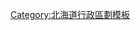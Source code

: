 <noinclude>
{{日本都道府縣行政區劃}}
</noinclude>{{Navbox
|name = 石狩振興局
|state = {{{state|autocollapse}}}
|title = [[北海道]][[石狩振興局]][[日本行政區劃|行政區劃]]
|titlestyle = background:#efefef;
|bodystyle = background:#f9f9f9;
|groupstyle = background:#efefef;text-align:center;
|oddstyle = background:#fcfcfc;
|bodyclass = hlist

|group1 = [[札幌市]]
|list1 =
* [[中央區 (札幌市)|中央區]]
* [[北區 (札幌市)|北區]]
* [[東區 (札幌市)|東區]]
* [[白石區]]
* [[豐平區]]
* [[南區 (札幌市)|南區]]
* [[西區 (札幌市)|西區]]
* [[厚別區]]
* [[手稻區]]
* [[清田區]]

|group2 = 其他市部
|list2 =
* [[江別市]]
* [[千歲市]]
* [[惠庭市]]
* [[北廣島市]]
* [[石狩市]]

|group3 = [[石狩郡]]
|list3 =
* [[當別町]]
* [[新篠津村]]
}}<noinclude>
{{DEFAULTSORT:Ishikari}}
[[Category:北海道行政區劃模板]]

</noinclude>